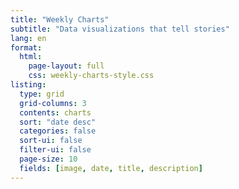 ```yaml
---
title: "Weekly Charts"
subtitle: "Data visualizations that tell stories"
lang: en
format:
  html:
    page-layout: full
    css: weekly-charts-style.css
listing:
  type: grid
  grid-columns: 3
  contents: charts
  sort: "date desc"
  categories: false
  sort-ui: false
  filter-ui: false
  page-size: 10
  fields: [image, date, title, description]
---
```

